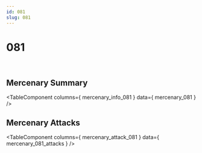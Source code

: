 ```yaml
---
id: 081
slug: 081
---
```



# 081

<div style = {{ display: "flex" }}>
    <Image img={require('@site/static/img/mercenaries/illust/thum_char_view_n_081.jpg')}/>
    <Image img={require('@site/static/img/mercenaries/illust/thum_char_view_o_081.jpg')}/>
</div>

## Mercenary Summary

<TableComponent
  columns={ mercenary_info_081 }
  data={ mercenary_081 }
/>

## Mercenary Attacks

<TableComponent
  columns={ mercenary_attack_081 }
  data={ mercenary_081_attacks }
/>